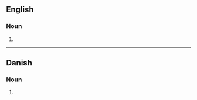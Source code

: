 ==English==

===Noun===
{{head|en|noun form}}

# {{plural of|albumin|lang=en}}

----

==Danish==

===Noun===
{{head|da|noun form|g=n}}

# {{inflection of|da|albumin||indef|gen|s}}